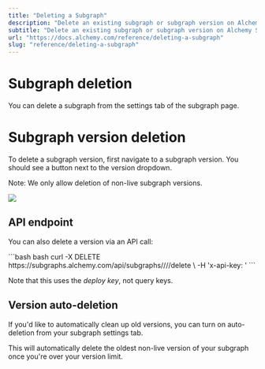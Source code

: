 ```yaml
---
title: "Deleting a Subgraph"
description: "Delete an existing subgraph or subgraph version on Alchemy Subgraphs."
subtitle: "Delete an existing subgraph or subgraph version on Alchemy Subgraphs."
url: "https://docs.alchemy.com/reference/deleting-a-subgraph"
slug: "reference/deleting-a-subgraph"
---
```


# Subgraph deletion

You can delete a subgraph from the settings tab of the subgraph page.

# Subgraph version deletion

To delete a subgraph version, first navigate to a subgraph version. You should see a button next to the version dropdown.

Note: We only allow deletion of non-live subgraph versions.

![](49fe89b-spaces_NMaiOyVuvMhJW4VFvNeM_uploads_git-blob-b7dfb7f245c935dd6958117b05ff57011ce2c568_delete_subgraph_version_example.png)

## API endpoint

You can also delete a version via an API call:

<CodeGroup>
  ```bash bash
  curl -X DELETE https://subgraphs.alchemy.com/api/subgraphs/<ORGANIZATION>/<SUBGRAPH_NAME>/<VERSION_NAME>/delete \
      -H 'x-api-key: <DEPLOY_KEY>'
  ```
</CodeGroup>

Note that this uses the *deploy key*, not query keys.

## Version auto-deletion

If you'd like to automatically clean up old versions, you can turn on auto-deletion from your subgraph settings tab.

This will automatically delete the oldest non-live version of your subgraph once you're over your version limit.
